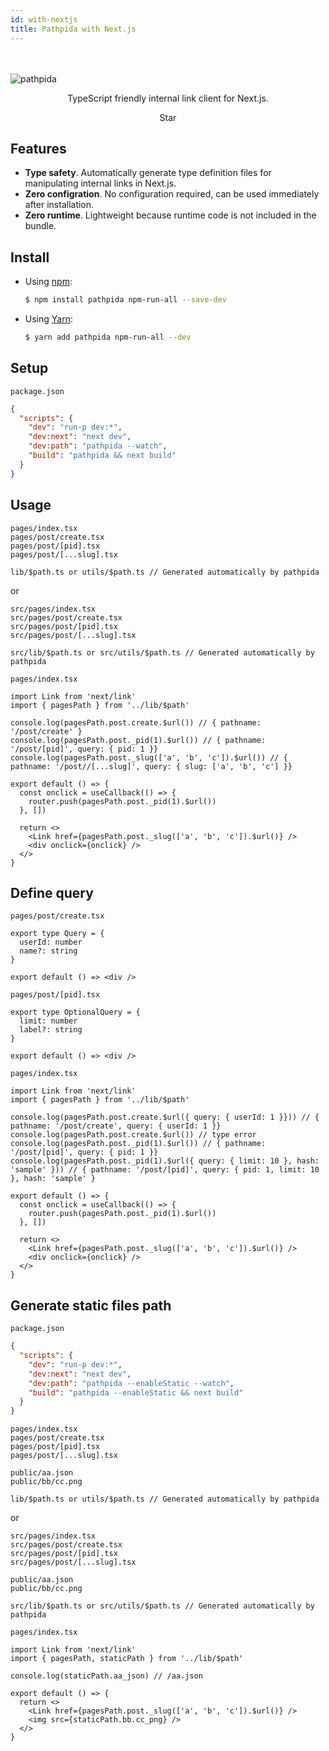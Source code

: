 ```yaml
---
id: with-nextjs
title: Pathpida with Next.js
---
```


<br />
<br />
<img src="https://aspida.github.io/pathpida/logos/png/logo.png" alt="pathpida" title="pathpida" />
<p align="center">TypeScript friendly internal link client for Next.js.</p>


<div align="center">
  <GitHubButton href="https://github.com/aspida/pathpida" data-icon="octicon-star" data-size="large" data-show-count={true} aria-label="Star aspida/pathpida on GitHub">Star</GitHubButton>
</div>

## Features

- **Type safety**. Automatically generate type definition files for manipulating internal links in Next.js.
- **Zero configration**. No configuration required, can be used immediately after installation.
- **Zero runtime**. Lightweight because runtime code is not included in the bundle.

## Install

- Using [npm](https://www.npmjs.com/):

  ```sh
  $ npm install pathpida npm-run-all --save-dev
  ```

- Using [Yarn](https://yarnpkg.com/):

  ```sh
  $ yarn add pathpida npm-run-all --dev
  ```

## Setup

`package.json`

```json
{
  "scripts": {
    "dev": "run-p dev:*",
    "dev:next": "next dev",
    "dev:path": "pathpida --watch",
    "build": "pathpida && next build"
  }
}
```

## Usage

```
pages/index.tsx
pages/post/create.tsx
pages/post/[pid].tsx
pages/post/[...slug].tsx

lib/$path.ts or utils/$path.ts // Generated automatically by pathpida
```

or

```
src/pages/index.tsx
src/pages/post/create.tsx
src/pages/post/[pid].tsx
src/pages/post/[...slug].tsx

src/lib/$path.ts or src/utils/$path.ts // Generated automatically by pathpida
```

`pages/index.tsx`

```tsx
import Link from 'next/link'
import { pagesPath } from '../lib/$path'

console.log(pagesPath.post.create.$url()) // { pathname: '/post/create' }
console.log(pagesPath.post._pid(1).$url()) // { pathname: '/post/[pid]', query: { pid: 1 }}
console.log(pagesPath.post._slug(['a', 'b', 'c']).$url()) // { pathname: '/post//[...slug]', query: { slug: ['a', 'b', 'c'] }}

export default () => {
  const onclick = useCallback(() => {
    router.push(pagesPath.post._pid(1).$url())
  }, [])

  return <>
    <Link href={pagesPath.post._slug(['a', 'b', 'c']).$url()} />
    <div onclick={onclick} />
  </>
}
```

## Define query

`pages/post/create.tsx`

```tsx
export type Query = {
  userId: number
  name?: string
}

export default () => <div />
```

`pages/post/[pid].tsx`

```tsx
export type OptionalQuery = {
  limit: number
  label?: string
}

export default () => <div />
```

`pages/index.tsx`

```tsx
import Link from 'next/link'
import { pagesPath } from '../lib/$path'

console.log(pagesPath.post.create.$url({ query: { userId: 1 }})) // { pathname: '/post/create', query: { userId: 1 }}
console.log(pagesPath.post.create.$url()) // type error
console.log(pagesPath.post._pid(1).$url()) // { pathname: '/post/[pid]', query: { pid: 1 }}
console.log(pagesPath.post._pid(1).$url({ query: { limit: 10 }, hash: 'sample' })) // { pathname: '/post/[pid]', query: { pid: 1, limit: 10 }, hash: 'sample' }

export default () => {
  const onclick = useCallback(() => {
    router.push(pagesPath.post._pid(1).$url())
  }, [])

  return <>
    <Link href={pagesPath.post._slug(['a', 'b', 'c']).$url()} />
    <div onclick={onclick} />
  </>
}
```

## Generate static files path

`package.json`

```json
{
  "scripts": {
    "dev": "run-p dev:*",
    "dev:next": "next dev",
    "dev:path": "pathpida --enableStatic --watch",
    "build": "pathpida --enableStatic && next build"
  }
}
```

```
pages/index.tsx
pages/post/create.tsx
pages/post/[pid].tsx
pages/post/[...slug].tsx

public/aa.json
public/bb/cc.png

lib/$path.ts or utils/$path.ts // Generated automatically by pathpida
```

or

```
src/pages/index.tsx
src/pages/post/create.tsx
src/pages/post/[pid].tsx
src/pages/post/[...slug].tsx

public/aa.json
public/bb/cc.png

src/lib/$path.ts or src/utils/$path.ts // Generated automatically by pathpida
```

`pages/index.tsx`

```tsx
import Link from 'next/link'
import { pagesPath, staticPath } from '../lib/$path'

console.log(staticPath.aa_json) // /aa.json

export default () => {
  return <>
    <Link href={pagesPath.post._slug(['a', 'b', 'c']).$url()} />
    <img src={staticPath.bb.cc_png} />
  </>
}
```
